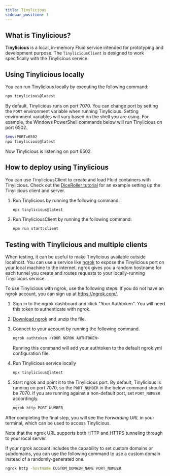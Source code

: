```yaml
---
title: Tinylicious
sidebar_position: 1
---
```


## What is Tinylicious?

**Tinylicious** is a local, in-memory Fluid service intended for prototyping and development purpose.
The `TinyliciousClient` is designed to work specifically with the Tinylicious service.

## Using Tinylicious locally

You can run Tinylicious locally by executing the following command:

```sh
npx tinylicious@latest
```

By default, Tinylicious runs on port 7070. You can change port by setting the `PORT` environment variable when running Tinylicious. Setting environment variables will vary based on the shell you are using. For example, the Windows PowerShell commands below will run Tinylicious on port 6502.

```sh
$env:PORT=6502
npx tinylicious@latest
```

Now Tinylicious is listening on port 6502.

## How to deploy using Tinylicious

You can use TinyliciousClient to create and load Fluid containers with Tinylicious. Check out the [DiceRoller tutorial](../start/tutorial) for an example setting up the Tinylicious client and server.

1. Run Tinylicious by running the following command:

    ```sh
    npx tinylicious@latest
    ```

2. Run TinyliciousClient by running the following command:

    ```sh
    npm run start:client
    ```

## Testing with Tinylicious and multiple clients

When testing, it can be useful to make Tinylicious available outside localhost. You can use a service like [ngrok](https://ngrok.com/) to expose the Tinylicious port on your local machine to the internet. ngrok gives you a random hostname for each tunnel you create and routes requests to your locally-running Tinylicious service.

To use Tinylicious with ngrok, use the following steps. If you do not have an ngrok account, you can sign up at https://ngrok.com/.

1. Sign in to the ngrok dashboard and click "Your Authtoken". You will need this token to authenticate with ngrok.

2. [Download ngrok](https://ngrok.com/download) and unzip the file.

3. Connect to your account by running the following command.

    ```sh
    ngrok authtoken <YOUR NGROK AUTHTOKEN>
    ```

    Running this command will add your authtoken to the default ngrok.yml configuration file.

4. Run Tinylicious service locally

    ```sh
    npx tinylicious@latest
    ```

5. Start ngrok and point it to the Tinylicious port. By default, Tinylicious is running on port 7070, so the `PORT_NUMBER` in the below command should be 7070. If you are running against a non-default port, set `PORT_NUMBER` accordingly.

    ```sh
    ngrok http PORT_NUMBER
    ```

After completing the final step, you will see the *Forwarding URL* in your terminal, which can be used to access Tinylicious.

Note that the ngrok URL supports both HTTP and HTTPS tunneling through to your local server.

If your ngrok account includes the capability to set custom domains or subdomains, you can use the following command to use a custom domain instead of a randomly-generated one.

```sh
ngrok http -hostname CUSTOM_DOMAIN_NAME PORT_NUMBER
```
